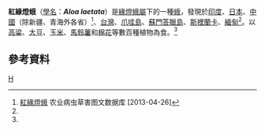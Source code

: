 {{Speciesbox
| taxon = Aloa laetata
| image = Aloa lactinea (Cramer, 1777).jpg
| image_caption =红缘灯蛾
| image2 = Aloa lactinea (Cramer, 1777) (1).jpg
| image2_caption = 红缘灯蛾
| binomial_authority = (Cramer, 1777)<ref name="funet">[http://www.nic.funet.fi/pub/sci/bio/life/insecta/lepidoptera/ditrysia/noctuoidea/arctiidae/arctiinae/aloa/index.html#lactinea Aloa laetata at funet]</ref>
| synonyms =
*''Phalaena lactinea'' <small>Cramer, 1777</small>
*''Bombyx sanguinolenta'' <small>Fabricius, 1793</small>
*''Aloa marginata'' <small>Moore, 1883</small>
*''Rhodogastria frederici'' <small>Kirby, 1892</small>
*''Aloa sanguinolenta'' <small>Moore, 1882</small>
*''Amsacta lactinea'' <small>Hampson, 1901</small>
*''Creatonotus negritus'' <small>Hampson, 1894</small>
}}
'''紅緣燈蛾'''（[[學名|學名]]：'''''Aloa laetata'''''）是[[緣燈蛾屬|緣燈蛾屬]]下的一種[[蛾|蛾]]，發現於[[印度|印度]]、[[日本|日本]]、[[中國|中國]]（除新疆、青海外各省）<ref name="cnak">[http://www.cnak.net/bccsjknew/cropcontent.aspx?id=3304 紅緣燈蛾]{{dead link|date=2018年4月 |bot=InternetArchiveBot |fix-attempted=yes }} 农业病虫草害图文数据库 [2013-04-26]</ref>、[[台灣|台灣]]、[[爪哇島|爪哇島]]、[[蘇門答臘島|蘇門答臘島]]、[[斯裡蘭卡|斯裡蘭卡]]、[[緬甸|緬甸]]<ref name="funet"></ref>。以[[高粱|高粱]]、[[大豆|大豆]]、[[玉米|玉米]]、[[馬鈴薯|馬鈴薯]]和[[棉花|棉花]]等數百種植物為食。<ref name="cnak"/>

==參考資料==
{{reflist}}
{{Taxonbar}}
[[Category:燈蛾亞科|H]]